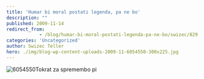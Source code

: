 ```yaml
---
title: 'Humar bi moral postati legenda, pa ne bo'
description: ""
published: 2009-11-14
redirect_from: 
            - /blog/humar-bi-moral-postati-legenda-pa-ne-bo/swizec/829
categories: 'Uncategorized'
author: Swizec Teller
hero: ./img/blog-wp-content-uploads-2009-11-6054550-300x225.jpg
---
```

![6054550](./img/blog-wp-content-uploads-2009-11-6054550-300x225.jpg "6054550")Tokrat za spremembo pi